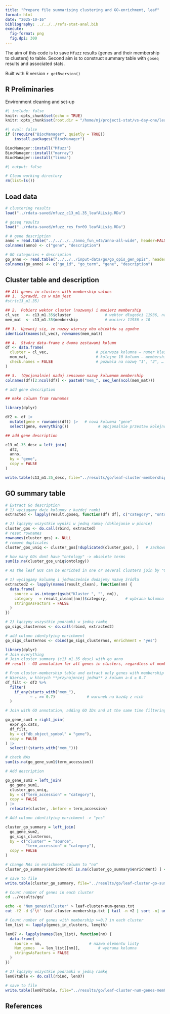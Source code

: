 ```yaml
---
title: "Prepare file summarising clustering and GO-enrichment, leaf"
format: html
date: "2025-10-16"
bibliography: ../../../refs-stat-anal.bib
execute:
  fig-format: png
  fig.dpi: 300
---
```


The aim of this code is to save `Mfuzz` results (genes and their membership to clusters) to table. Second aim is to construct summary table with `goseq` results and associated stats.


Built with R version `r getRversion()`

## R Preliminaries

Environment cleaning and set-up

```r
#| include: false
knitr::opts_chunk$set(echo = TRUE)
knitr::opts_chunk$set(root.dir = "/home/mj/project1-stat/vs-day-one/leaf/scripts")
```

```r
#| eval: false
if (!require("BiocManager", quietly = TRUE))
    install.packages("BiocManager")

BiocManager::install("Mfuzz")
BiocManager::install("marray")
BiocManager::install("limma")
```

```r
#| output: false

# Clean working directory
rm(list=ls())
```

## Load data

```r
# clustering results
load("../rdata-saved/mfuzz_c13_m1.35_leafALLsig.RDa")

# goseq results
load("../rdata-saved/mfuzz_res_for09_leafALLsig.RDa")

# # gene description
anno = read.table("../../../../anno_fun_v45/anno-all-wide", header=FALSE, stringsAsFactors = FALSE, sep="\t", quote = "")
colnames(anno) <- c("gene", "description")

# GO categories + description
go_anno <- read.table("../../../input-data/go/go_opis_gen_opis", header = FALSE, stringsAsFactors = FALSE, sep='\t', quote = "")
colnames(go_anno) <- c("go_id", "go_term", "gene", "description")
```

## Cluster table and description

```r
## All genes in clusters with membership values
## 1.  Sprawdź, co w nim jest
#str(c13_m1.35)

## 2.  Pobierz wektor cluster (nazwany) i macierz membership
cl_vec   <- c13_m1.35$cluster               # wektor długości 11936, nazwy = geny
mem_mat  <- c13_m1.35$membership            # macierz 11936 × 10

## 3.  Upewnij się, że nazwy wierszy obu obiektów są zgodne
identical(names(cl_vec), rownames(mem_mat))

## 4.  Stwórz data‑frame z dwoma zestawami kolumn
df <- data.frame(
  cluster = cl_vec,                     # pierwsza kolumna – numer klas
  mem_mat,                              # kolejne 10 kolumn – membership
  check.names = FALSE                   # pozwala na nazwę "1", "2", …
)

## 5.  (Opcjonalnie) nadaj sensowne nazwy kolumnom membership
colnames(df)[2:ncol(df)] <- paste0("mem_", seq_len(ncol(mem_mat)))

# add gene description

## make column from rownames

library(dplyr)

df2 <- df |>
  mutate(gene = rownames(df)) |>   # nowa kolumna "gene"
  select(gene, everything())             # opcjonalnie przestaw kolejność

## add gene description

c13_m1.35_desc = left_join(
  df2,
  anno,
  by = "gene",
  copy = FALSE
)

write.table(c13_m1.35_desc, file="../results/go/leaf-cluster-membership.txt", sep="\t", quote=FALSE, row.names=FALSE)

```

## GO summary table

```r
# Extract Go description
# 1) wyciągamy dwie kolumny z każdej ramki
extracted <- lapply(result.goseq, function(df) df[, c("category", "ontology", "term")])

# 2) łączymy wszystkie wyniki w jedną ramkę (doklejanie w pionie)
cluster_gos <- do.call(rbind, extracted)
# reset rownames
rownames(cluster_gos) <- NULL
# remove duplicates
cluster_gos_uniq <- cluster_gos[!duplicated(cluster_gos), ]   # zachowuje pierwszy napotkany wiersz

# how many GOs dont have "ontology" -> obsolete terms
sum(is.na(cluster_gos_uniq$ontology))
```

```r
# As the leaf GOs can be enriched in one or several clusters join by "GO id" and "cluster number" is required. GO id alone is not sufficient.

# 1) wyciągamy kolumnę i jednocześnie dodajemy nazwę źródła
extracted2 <- lapply(names(result_clean), function(nm) {
  data.frame(
    source = as.integer(gsub("Klaster ", "", nm)),                     # nazwa elementu listy
    category   = result_clean[[nm]]$category,        # wybrana kolumna
    stringsAsFactors = FALSE
  )
})

# 2) łączymy wszystkie podramki w jedną ramkę
go_sigs_clusternos <- do.call(rbind, extracted2)

# add column identyfying enrichment
go_sigs_clusternos <- cbind(go_sigs_clusternos, enrichment = "yes")

```

```r
library(dplyr)
# Join everything
# Join cluster summary (c13_m1.35_desc) with go_anno
## result - GO annotation for all genes in clusters, regardless of membership = all input significant genes

# From cluster-membership table and extract only genes with membership >=0.7
# Wiersze, w których **przynajmniej jedna** z kolumn a‑d ≥ 0.7
df_filt <- df2 %>%
  filter(
    if_any(starts_with("mem_"),
           ~ . >= 0.7)              # warunek na każdą z nich
  )

# Join with GO annotation, adding GO IDs and at the same time filtering out categories without matching genes

go_gene_sum1 = right_join(
  expr.go.cats,
  df_filt,
  by = c("db_object_symbol" = "gene"),
  copy = FALSE
) |>
  select(!(starts_with("mem_")))

# check NAs
sum(is.na(go_gene_sum1$term_accession))

# Add description

go_gene_sum2 = left_join(
  go_gene_sum1,
  cluster_gos_uniq,
  by = c("term_accession" = "category"),
  copy = FALSE
) |>
  relocate(cluster, .before = term_accession)

# Add column identifying enrichment -> "yes"

cluster_go_summary = left_join(
  go_gene_sum2,
  go_sigs_clusternos,
  by = c("cluster" = "source",
         "term_accession" = "category"),
  copy = FALSE
)

# change NAs in enrichment column to "no"
cluster_go_summary$enrichment[ is.na(cluster_go_summary$enrichment) ] <- "no"

# save to file
write.table(cluster_go_summary, file="../results/go/leaf-cluster-go-summary.txt", sep="\t", quote=FALSE, row.names=FALSE)
```

```bash
# Count number of genes in each cluster
cd ../results/go/

echo -e 'Num_genes\tCluster' > leaf-cluster-num-genes.txt
cut -f2 -d $'\t' leaf-cluster-membership.txt | tail -n +2 | sort -n| uniq -c | sed -E 's/^ +//;s/ /\t/' >> leaf-cluster-num-genes.txt

```

```r
# Count number of genes with membership >=0.7 in each cluster
len_list <- lapply(genes_in_clusters, length)

len07 <- lapply(names(len_list), function(nm) {
  data.frame(
    source = nm,                     # nazwa elementu listy
    Num_genes   = len_list[[nm]],        # wybrana kolumna
    stringsAsFactors = FALSE
  )
})

# 2) łączymy wszystkie podramki w jedną ramkę
len07table <- do.call(rbind, len07)

# save to file
write.table(len07table, file="../results/go/leaf-cluster-num-genes-mem07.txt", sep="\t", quote=FALSE, row.names=FALSE)
```

## References